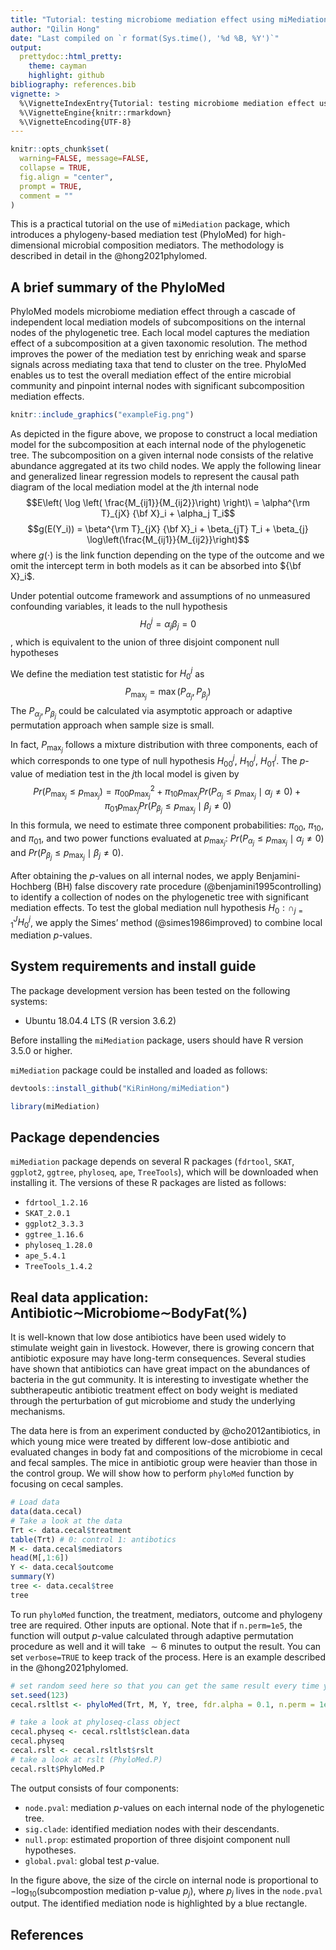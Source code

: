 ```yaml
---
title: "Tutorial: testing microbiome mediation effect using miMediation"
author: "Qilin Hong"
date: "Last compiled on `r format(Sys.time(), '%d %B, %Y')`"
output: 
  prettydoc::html_pretty:
    theme: cayman
    highlight: github
bibliography: references.bib 
vignette: >
  %\VignetteIndexEntry{Tutorial: testing microbiome mediation effect using miMediation}
  %\VignetteEngine{knitr::rmarkdown}
  %\VignetteEncoding{UTF-8}
---
```



```r
knitr::opts_chunk$set(
  warning=FALSE, message=FALSE,
  collapse = TRUE,
  fig.align = "center",
  prompt = TRUE,
  comment = ""
)
```

This is a practical tutorial on the use of `miMediation` package, which introduces a phylogeny-based mediation test (PhyloMed) for high-dimensional microbial composition mediators. The methodology is described in detail in the @hong2021phylomed.

## A brief summary of the PhyloMed

PhyloMed models microbiome mediation effect through a cascade of independent local mediation models of subcompositions on the internal nodes of the phylogenetic tree. Each local model captures the mediation effect of a subcomposition at a given taxonomic resolution. The method improves
the power of the mediation test by enriching weak and sparse signals across mediating taxa that tend to cluster on the tree. PhyloMed enables us
to test the overall mediation effect of the entire microbial community and pinpoint internal nodes with significant
subcomposition mediation effects.

```r
knitr::include_graphics("exampleFig.png")
```

As depicted in the figure above, we propose to construct a local mediation model for the subcomposition at each internal node of the phylogenetic tree. The subcomposition on a given internal node consists of the relative abundance aggregated at its two child nodes. We apply the following linear and generalized linear regression models to represent the causal path diagram of the local mediation model at the $j$th internal node
$$E\left( \log \left( \frac{M_{ij1}}{M_{ij2}}\right) \right)\ = \alpha^{\rm T}_{jX} {\bf X}_i + \alpha_j T_i$$
$$g(E(Y_i)) = \beta^{\rm T}_{jX} {\bf X}_i + \beta_{jT} T_i  + \beta_{j} \log\left(\frac{M_{ij1}}{M_{ij2}}\right)$$
where $g(\cdot)$ is the link function depending on the type of the outcome and we omit the intercept term in both models as it can be absorbed into ${\bf X}_i$.

Under potential outcome framework and assumptions of no unmeasured confounding variables, it leads to the null hypothesis $$H_0^j=\alpha_j\beta_j=0$$, which is equivalent to the union of three disjoint component null hypotheses

\begin{align} 
H^{j}_{00}&: \alpha_j = \beta_{j} = 0,\\
H^{j}_{10}&: \alpha_j \neq 0, \beta_{j} = 0,\\
H^{j}_{01}&: \alpha_j = 0, \beta_{j} \neq 0.
\end{align} 

We define the mediation test statistic for $H_0^j$ as $$P_{\max_j}=\max(P_{\alpha_j},P_{\beta_j})$$
The $P_{\alpha_j},P_{\beta_j}$ could be calculated via asymptotic approach or adaptive permutation approach when sample size is small. 

In fact, $P_{\max_j}$ follows a mixture distribution with three components, each of which corresponds to one type of null hypothesis $H^j_{00}$, $H^j_{10}$, $H^j_{01}$. The $p$-value of mediation test in the $j$th local model is given by 
$$Pr(P_{\max_j} \leq p_{\max_j})=\pi_{00} p^2_{\max_j} + \pi_{10} p_{\max_j} Pr(P_{\alpha_j} \leq  p_{\max_j} \mid \alpha_j \neq 0) + \pi_{01} p_{\max_j} Pr(P_{\beta_j} \leq p_{\max_j} \mid \beta_j \neq 0)$$
In this formula, we need to estimate three component probabilities: $\pi_{00}$, $\pi_{10}$, and $\pi_{01}$, and two power functions evaluated at $p_{\max_j}$: $Pr(P_{\alpha_j} \leq p_{\max_j} \mid \alpha_j \neq 0)$ and $Pr(P_{\beta_j} \leq p_{\max_j} \mid \beta_j \neq 0)$. 

After obtaining the $p$-values on all internal nodes, we apply Benjamini-Hochberg (BH) false discovery rate procedure (@benjamini1995controlling) to identify a collection of nodes on the phylogenetic tree with significant mediation effects. To test the global mediation null hypothesis $H_0: \cap_{j=1}^J H^j_0$, we apply the Simes' method (@simes1986improved) to combine local mediation $p$-values.

## System requirements and install guide

The package development version has been tested on the following systems:

  - Ubuntu 18.04.4 LTS (R version 3.6.2)
  
Before installing the `miMediation` package, users should have R version 3.5.0 or higher.

`miMediation` package could be installed and loaded as follows:

```r
devtools::install_github("KiRinHong/miMediation")
```

```r
library(miMediation)
```

## Package dependencies

`miMediation` package depends on several R packages (`fdrtool`, `SKAT`, `ggplot2`, `ggtree`, `phyloseq`, `ape`, `TreeTools`), which will be downloaded when installing it. The versions of these R packages are listed as follows:

  - `fdrtool_1.2.16`
  - `SKAT_2.0.1` 
  - `ggplot2_3.3.3`
  - `ggtree_1.16.6`
  - `phyloseq_1.28.0`
  - `ape_5.4.1`
  - `TreeTools_1.4.2`
  
## Real data application: Antibiotic$\sim$Microbiome$\sim$BodyFat(%)

It is well-known that low dose antibiotics have been used widely to stimulate weight gain in livestock. However, there is growing concern that antibiotic exposure may have long-term consequences. Several studies have shown that antibiotics can have great impact on the abundances of bacteria in the gut community. It is interesting to investigate whether the subtherapeutic antibiotic treatment effect on body weight is mediated through the perturbation of gut microbiome and study the underlying mechanisms.

The data here is from an experiment conducted by @cho2012antibiotics, in which young mice were treated by different low-dose antibiotic and evaluated changes in body fat and compositions of the microbiome in cecal and fecal samples. The mice in antibiotic group were heavier than those in the control group. We will show how to perform `phyloMed` function by focusing on cecal samples.

```r
# Load data
data(data.cecal)
# Take a look at the data
Trt <- data.cecal$treatment
table(Trt) # 0: control 1: antibotics
M <- data.cecal$mediators
head(M[,1:6])
Y <- data.cecal$outcome
summary(Y)
tree <- data.cecal$tree
tree
```

To run `phyloMed` function, the treatment, mediators, outcome and phylogeny tree are required. Other inputs are optional. Note that if `n.perm=1e5`, the function will output $p$-value calculated through adaptive permutation procedure as well and it will take $\sim 6$ minutes to output the result. You can set `verbose=TRUE` to keep track of the process. Here is an example described in the @hong2021phylomed. 

```r
# set random seed here so that you can get the same result every time you run the code
set.seed(123)
cecal.rsltlst <- phyloMed(Trt, M, Y, tree, fdr.alpha = 0.1, n.perm = 1e5, graph = TRUE)

# take a look at phyloseq-class object
cecal.physeq <- cecal.rsltlst$clean.data
cecal.physeq
cecal.rslt <- cecal.rsltlst$rslt
# take a look at rslt (PhyloMed.P)
cecal.rslt$PhyloMed.P
```

The output consists of four components:

  - `node.pval`: mediation $p$-values on each internal node of the phylogenetic tree.
  - `sig.clade`: identified mediation nodes with their descendants.
  - `null.prop`: estimated proportion of three disjoint component null hypotheses.
  - `global.pval`: global test $p$-value.

In the figure above, the size of the circle on internal node is proportional to $-\log_{10}(\text{subcompostion mediation p-value }p_j)$, where $p_j$ lives in the `node.pval` output. The identified mediation node is highlighted by a blue rectangle. 

## References

<div id="refs"></div>

